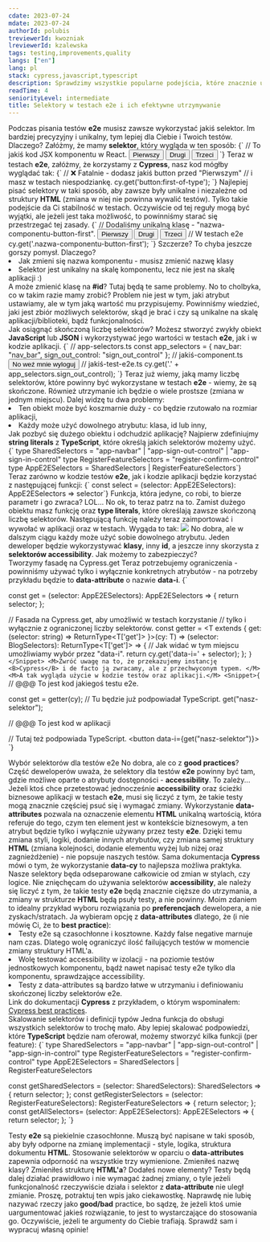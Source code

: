 ```yaml
---
cdate: 2023-07-24
mdate: 2023-07-24
authorId: polubis
treviewerId: kwozniak
lreviewerId: kzalewska
tags: testing,improvements,quality
langs: ["en"]
lang: pl
stack: cypress,javascript,typescript
description: Sprawdzimy wszystkie popularne podejścia, które znacznie ułatwiają utrzymywanie oraz skalowanie selektorów dla testów e2e.
readTime: 4
seniorityLevel: intermediate
title: Selektory w testach e2e i ich efektywne utrzymywanie
---
```

<Prelude label="Trochę o selektorach dla testów e2e">
  <M>
    Podczas pisania testów <B>e2e</B> musisz zawsze wykorzystać jakiś selektor. Im bardziej precyzyjny i unikalny, tym lepiej dla Ciebie i Twoich testów. Dlaczego? Załóżmy, że mamy <B>selektor</B>, który wygląda w ten sposób: 
  </M>
  <Snippet>{`
// To jakiś kod JSX komponentu w React.
<button className="button">Pierwszy</button>
<button className="button">Drugi</button>
<button className="button">Trzeci</button>
  `}</Snippet>
  <M>Teraz w testach <B>e2e</B>, załóżmy, że korzystamy z <B>Cypress</B>, nasz kod mógłby wyglądać tak: </M>
  <Snippet>{`
// ❌ Fatalnie - dodasz jakiś button przed "Pierwszym"
// i masz w testach niespodziankę.
cy.get('button:first-of-type');
  `}</Snippet>
  <M>Najlepiej pisać selektory w taki sposób, aby zawsze były unikalne i niezależne od struktury <B>HTML</B> (zmiana w niej nie powinna wywalić testów). Tylko takie podejście da Ci stabilność w testach. Oczywiście od tej reguły mogą być wyjątki, ale jeżeli jest taka możliwość, to powinniśmy starać się przestrzegać tej zasady. </M>
    <Snippet>{`
// Dodaliśmy unikalną klasę - "nazwa-componentu-button-first".
<button className="button nazwa-componentu-button-first">Pierwszy</button>
<button className="button">Drugi</button>
<button className="button">Trzeci</button>
// W testach e2e
cy.get('.nazwa-componentu-button-first');
  `}</Snippet>
  <M>Szczerze? To chyba jeszcze gorszy pomysł. Dlaczego? </M>
  <L>
  <Li>Jak zmieni się nazwa komponentu - musisz zmienić nazwę klasy</Li> 
  <Li>Selektor jest unikalny na skalę komponentu, lecz nie jest na skalę aplikacji :)</Li>
  </L>
  <M>A może zmienić klasę na <B>#id</B>? Tutaj będą te same problemy. No to cholbyka, co w takim razie mamy zrobić? Problem nie jest w tym, jaki atrybut ustawiamy, ale w tym jaką wartość mu przypisujemy. Powinniśmy wiedzieć, jaki jest zbiór możliwych selektorów, skąd je brać i czy są unikalne na skalę aplikacji/biblioteki, bądź funkcjonalności.</M>
</Prelude>

<Section>
<XL>Jak osiągnąć skończoną liczbę selektorów?</XL>
<M>Możesz stworzyć zwykły obiekt <B>JavaScript</B> lub <B>JSON</B> i wykorzystywać jego wartości w testach <B>e2e</B>, jak i w kodzie aplikacji. </M>
<Snippet>{`
// app-selectors.ts
const app_selectors = {
  nav_bar: "nav_bar",
  sign_out_control: "sign_out_control"
};
// jakiś-component.ts
<button className={app_selectors.sign_out_control}>No weź mnie wyloguj</button>
// jakiś-test-e2e.ts
cy.get('.' + app_selectors.sign_out_control);
`}</Snippet>
<M>Teraz już wiemy, jaką mamy liczbę selektorów, które powinny być wykorzystane w testach <B>e2e</B> - wiemy, że są skończone. Również utrzymanie ich będzie o wiele prostsze (zmiana w jednym miejscu).</M>
<M>Dalej widzę tu dwa problemy: </M>
<L>
  <Li>Ten obiekt może być koszmarnie duży - co będzie rzutowało na rozmiar aplikacji,</Li>
  <Li>Każdy może użyć dowolnego atrybutu: klasa, id lub inny,</Li>
</L>
</Section>

<Section>
  <XL>Jak pozbyć się dużego obiektu i odchudzić aplikację?</XL>
  <M>Najpierw zdefiniujmy <B>string literals</B> z <B>TypeScript</B>, które określą jakich selektorów możemy użyć.</M>
  <Snippet>{`
type SharedSelectors = "app-navbar" | "app-sign-out-control" | "app-sign-in-control"
type RegisterFeatureSelectors = "register-confirm-control"
type AppE2ESelectors = SharedSelectors | RegisterFeatureSelectors`}</Snippet>
<M>Teraz zarówno w kodzie testów <B>e2e</B>, jak i kodzie aplikacji będzie korzystać z następującej funkcji: </M>
<Snippet>{`
const select = (selector: AppE2ESelectors): AppE2ESelectors => selector`}</Snippet>
<M>Funkcja, która jedyne, co robi, to bierze parametr i go zwraca? LOL... No ok, to teraz patrz na to. Zamist dużego obiektu masz funkcję oraz <B>type literals</B>, które określają zawsze skończoną liczbę selektorów. Następującą funkcję należy teraz zaimportować i wywołać w aplikacji oraz w testach. Wygąda to tak: </M>
<Img description="Zwróć uwagę na podpowiedzi, które otrzymujesz od TypeScript" src="https://drive.google.com/uc?export=view&id=1LRxTPFldr7cAB-_RcysP6uS1t-ifgmWB" />
<M>No dobra, ale w dalszym ciągu każdy może użyć sobie dowolnego atrybutu. Jeden deweloper będzie wykorzystywać <B>klasy</B>, inny <B>id</B>, a jeszcze inny skorzysta z <B>selektorów accessibility</B>. Jak możemy to zabezpieczyć?</M>
</Section>

<Section>
  <XL>Tworzymy fasadę na Cypress.get</XL>
  <M>Teraz potrzebujemy ograniczenia - powinniśmy używać tylko i wyłącznie konkretnych atrybutów - na potrzeby przykładu będzie to <B>data-attribute</B> o nazwie <B>data-i</B>.</M>
  <Snippet>{`
   
const get = (selector: AppE2ESelectors): AppE2ESelectors => {
  return selector;
};
 
// Fasada na Cypress.get, aby umożliwić w testach korzystanie
// tylko i wyłącznie z ograniczonej liczby selektorów.
const getter =
  <T extends { get: (selector: string) => ReturnType<T['get']> }>(cy: T) =>
  (selector: BlogSelectors): ReturnType<T['get']> => {
    // Jak widać w tym miejscu umożliwiamy wybór przez "data-i".
    return cy.get('data-i=' + selector);
  };
`}</Snippet>
<M>Zwróć uwagę na to, że przekazujemy instancję <B>Cypress</B> i de facto ją zwracamy, ale z przechwyconym typem. </M>
<M>A tak wygląda użycie w kodzie testów oraz aplikacji.</M>
<Snippet>{`
// @@@ To jest kod jakiegoś testu e2e.
 
const get = getter(cy);
// Tu będzie już podpowiadał TypeScript.
get("nasz-selektor");
 
// @@@ To jest kod w aplikacji
 
// Tutaj też podpowiada TypeScript.
<button data-i={get("nasz-selektor")}></button>
`}</Snippet>
</Section>

<Section>
<XL>Wybór selektorów dla testów e2e</XL>
<M>No dobra, ale co z <B>good practices</B>? Część deweloperów uważa, że selektory dla testów <B>e2e</B> powinny być tam, gdzie możliwe oparte o atrybuty dostępności - <B>accessibility</B>. To zależy...</M>
<M>Jeżeli ktoś chce przetestować jednocześnie <B>accessibility</B> oraz ścieżki biznesowe aplikacji w testach <B>e2e</B>, musi się liczyć z tym, że takie testy mogą znacznie częściej psuć się i wymagać zmiany.  Wykorzystanie <B>data-attributes</B> pozwala na oznaczenie elementu <B>HTML</B> unikalną wartością, która referuje do tego, czym ten element jest w kontekście biznesowym, a ten atrybut będzie tylko i wyłącznie używany przez testy <B>e2e</B>.</M>
<M>Dzięki temu zmiana styli, logiki, dodanie innych atrybutów, czy zmiana samej struktury <B>HTML</B> (zmiana kolejności, dodanie elementu wyżej lub niżej oraz zagnieżdżenie) - nie popsuje naszych testów. </M>
<M>Sama dokumentacja <B>Cypress</B> mówi o tym, że wykorzystanie <B>data-cy</B> to najlepsza możliwa praktyka. Nasze selektory będa odseparowane całkowicie od zmian w stylach, czy logice. Nie znięchęcam do używania selektorów <B>accessibility</B>, ale należy się liczyć z tym, że takie testy <B>e2e</B> będą znacznie cięższe do utrzymania, a zmiany w strukturze <B>HTML</B> będą psuły testy, a nie powinny. </M>
<M>Moim zdaniem to idealny przykład wyboru rozwiązania po <B>preferencjach</B> dewelopera, a nie zyskach/stratach. Ja wybieram opcję z <B>data-attributes</B> dlatego, że (i nie mówię Ci, że to <B>best practice</B>): </M>
<L ordered>
  <Li>Testy e2e są czasochłonne i kosztowne. Każdy false negative marnuje nam czas. Dlatego wolę ograniczyć ilość failujących testów w momencie zmiany struktury HTML'a.</Li>
  <Li>Wolę testować accessibility w izolacji - na poziomie testów jednostkowych komponentu, bądź nawet napisać testy e2e tylko dla komponentu, sprawdzające accessibility.</Li>
  <Li>Testy z data-attributes są bardzo łatwe w utrzymaniu i definiowaniu skończonej liczby selektorów e2e.</Li>
</L>
<Hint hasBg>Link do dokumentacji <B>Cypress</B> z przykładem, o którym wspominałem: <A outside href="https://academy.bigbinary.com/learn-qa-automation-using-cypress/cypress-best-practices">Cypress best practices</A>.</Hint>
</Section>

<Section>
<XL>Skalowanie selektorów i definicji typów</XL>
<M>Jedna funkcja do obsługi wszystkich selektorów to trochę mało. Aby lepiej skalować podpowiedzi, które <B>TypeScript</B> będzie nam oferował, możemy stworzyć kilka funkcji (per feature): </M>
<Snippet>{`
type SharedSelectors = "app-navbar" | "app-sign-out-control" | "app-sign-in-control"
type RegisterFeatureSelectors = "register-confirm-control"
type AppE2ESelectors = SharedSelectors | RegisterFeatureSelectors
 
const getSharedSelectors = (selector: SharedSelectors): SharedSelectors => {
  return selector;
};
const getRegisterSelectors = (selector: RegisterFeatureSelectors): RegisterFeatureSelectors => {
  return selector;
};
const getAllSelectors= (selector: AppE2ESelectors): AppE2ESelectors => {
  return selector;
};
 `}</Snippet>
</Section>

<Summary label="Podsumowanie i słów kilka o testach e2e">
<M>Testy <B>e2e</B> są piekielnie czasochłonne. Muszą być napisane w taki sposób, aby były odporne na zmianę implementacji - style, logika, struktura dokumentu <B>HTML</B>. Stosowanie selektorów w oparciu o <B>data-attributes</B> zapewnia odporność na wszystkie trzy wymienione. </M>
<M>Zmieniłeś nazwę klasy? Zmieniłeś strukturę <B>HTML'a</B>? Dodałeś nowe elementy? Testy będą dalej działać prawidłowo i nie wymagać żadnej zmiany, o tyle jeżeli funkcjonalność rzeczywiście działa i selektor z <B>data-attribute</B> nie uległ zmianie.</M>
<Hint hasBg>Proszę, potraktuj ten wpis jako ciekawostkę. Naprawdę nie lubię nazywać rzeczy jako <B>good/bad</B> practice, bo sądzę, że jeżeli ktoś umie uargumentować jakieś rozwiązanie, to jest to wystarczające do stosowania go. Oczywiście, jeżeli te argumenty do Ciebie trafiają. Sprawdź sam i wypracuj własną opinie! </Hint>
</Summary>